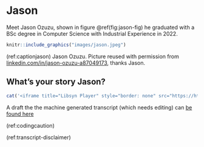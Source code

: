# Jason {#jason}

Meet Jason Ozuzu, shown in figure \@ref(fig:jason-fig) he graduated with a BSc degree in Computer Science with Industrial Experience in 2022.

```r
knitr::include_graphics("images/jason.jpeg")
```
(ref:captionjason) Jason Ozuzu. Picture reused with permission from [linkedin.com/in/jason-ozuzu-a87049173](https://www.linkedin.com/in/jason-ozuzu-a87049173/), thanks Jason.

## What's your story Jason? {#jason-story}

```r
cat('<iframe title="Libsyn Player" style="border: none" src="https://html5-player.libsyn.com/embed/episode/id/23795996/height/90/theme/custom/thumbnail/yes/direction/forward/render-playlist/no/custom-color/000000/" height="90" width="100%" scrolling="no"  allowfullscreen="" webkitallowfullscreen="true" mozallowfullscreen="true" oallowfullscreen="true" msallowfullscreen="true" style="border: none;"></iframe>')
```

A draft the the machine generated transcript (which needs editing) can [be found here](https://github.com/dullhunk/cdyf/blob/master/24-jason.md)

::: {.rmdcaution}
(ref:codingcaution)

(ref:transcript-disclaimer)  


:::
